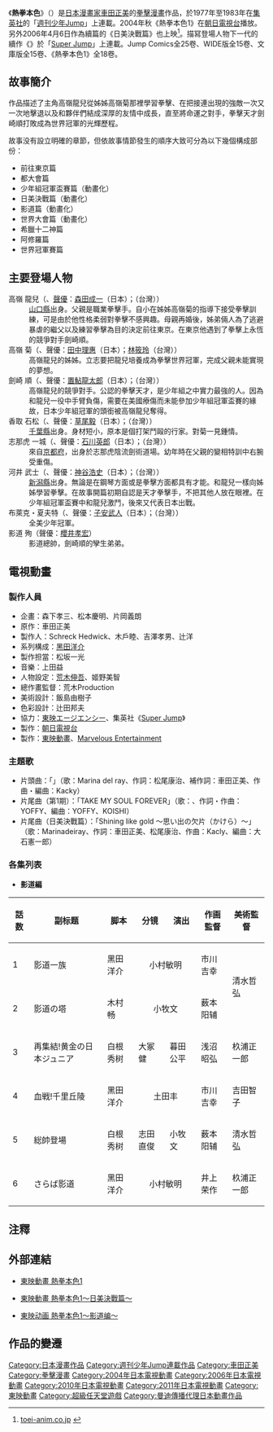 {{noteTA
|1=zh-cn:拳王创世纪; zh-hk:拳王創世紀; zh-tw:熱拳本色;
}}
{{Infobox animanga/Headerofja
|title= 熱拳本色
|image= 
|size= 
|caption= 
|japanese= リングにかけろ
|english= Ring ni Kakero
|kana= 
|romaji= Ringu ni Kakero
|genre= [[拳擊|拳擊]]
}}
{{Infobox animanga/name
|original=
|official=
|formal={{flagicon|Hong Kong}} 拳王-{}-創世紀<br>{{flagicon|Taiwan}} 熱拳-{}-本色
|common=鈴聲響起<br>龍鳳拳王
}}
{{Infobox animanga/Manga
|標題= 
|作者= [[車田正美|車田正美]]
|作畫= 
|出版社= {{flagicon|Japan}} [[集英社|集英社]] <br>{{flagicon|Hong Kong}} [[文化傳信|文化傳信]]
|其他出版社= 
|連載雜誌= {{flagicon|Japan}} [[週刊少年Jump|週刊少年Jump]]
|label= 
|發售日= 
|開始= 1977年
|結束= 1983年
|冊數= 25
|話數= 
|其他= 
}}
{{Infobox animanga/Manga
|標題= 熱拳本色2
|作者= 車田正美
|作畫= 
|出版社= {{flagicon|Japan}} 集英社<br>{{flagicon|Hong Kong}} [[文化傳信|文化傳信]]
|其他出版社= 
|連載雜誌= {{flagicon|Japan}} Super Jump
|開始= 2000年
|結束= 2008年
|冊數= 22
|話數= 
}}
{{Infobox animanga/MediaMix}}
{{Infobox animanga/TVAnime
|標題= 
|原作= 車田正美
|導演= 
|系列構成= [[黑田洋介|黑田洋介]]
|人物設定= [[荒木伸吾|荒木伸吾]]、姬野美智
|音樂= 上田益
|製作= 朝日電視台、[[東映動畫|東映動畫]]
|播放電視台= {{flagicon|Japan}} [[朝日電視台|朝日電視台]]
|其他電視台= {{flagicon|Taiwan}} [[衛視電影台|衛視電影台]]
|播放開始= 2004年10月6日
|播放結束= 12月15日
|話數= 全12話
|其他= 
|Copyright= 
}}
{{Infobox animanga/TVAnime
|標題= 日美決戰篇
|原作= 車田正美
|系列構成= 黑田洋介
|人物設定= [[荒木伸吾|荒木伸吾]]、姬野美智
|製作= 朝日電視台
|播放電視台= 朝日電視台、東映動畫
|其他電視台= {{flagicon|Taiwan}} [[衛視電影台|衛視電影台]]
|播放開始= 2006年4月6日
|播放結束= 6月15日
|話數= 全12話
}}
{{Infobox animanga/TVAnime
|標題= 影道篇
|原作= 車田正美
|系列構成= 黑田洋介
|人物設定= [[荒木伸吾|荒木伸吾]]、姬野美智、井上榮作
|製作= 朝日電視台
|播放電視台= 朝日電視台、東映動畫
|其他電視台= {{flagicon|Taiwan}} [[衛視電影台|衛視電影台]]
|播放開始= 2010年4月2日
|播放結束= 6月17日
|話數= 全6話
}}
{{Infobox animanga/TVAnime
|標題= 世界大會篇
|原作= 車田正美
|系列構成= 黑田洋介
|人物設定= [[荒木伸吾|荒木伸吾]]、姬野美智、市川慶一
|製作= 朝日電視台
|播放電視台= 朝日電視台、東映動畫
|其他電視台= {{flagicon|Taiwan}} [[衛視電影台|衛視電影台]]
|播放開始=  2011年4月10日
|播放結束=  6月12日
|話數= 全6話
}}
{{Infobox animanga/MediaMixFooter}}
{{Infobox animanga/Footerofja}}

《'''熱拳本色'''》（{{lang|ja|リングにかけろ}}）是[[日本|日本]][[漫畫家|漫畫家]][[車田正美|車田正美]]的[[拳擊|拳擊]][[漫畫|漫畫]]作品，於1977年至1983年在[[集英社|集英社]]的「[[週刊少年Jump|週刊少年Jump]]」上連載。2004年秋《熱拳本色1》在[[朝日電視台|朝日電視台]]播放。另外2006年4月6日作為續篇的《日美決戰篇》也上映<ref>[http://www.toei-anim.co.jp/corporate/press/topic/press060301.html toei-anim.co.jp] {{webarchive|url=https://web.archive.org/web/20080916173601/http://www.toei-anim.co.jp/corporate/press/topic/press060301.html |date=2008-09-16 }}</ref>。描冩登場人物下一代的續作《{{tsl|ja|リングにかけろ2|拳王創世紀2}}》於「[[Super_Jump|Super Jump]]」上連載。Jump Comics全25卷、WIDE版全15卷、文庫版全15卷、《熱拳本色1》全18卷。

==故事簡介== 
作品描述了主角高嶺龍兒從姊姊高嶺菊那裡學習拳擊、在把接連出現的強敵一次又一次地擊退以及和夥伴們結成深厚的友情中成長，直至將命運之對手，拳擊天才劍崎順打敗成為世界冠軍的光輝歷程。

故事没有設立明確的章節，但依故事情節發生的順序大致可分為以下幾個構成部份：

*前往東京篇
*都大會篇
*少年組冠軍盃賽篇（動畫化）
*日美決戰篇（動畫化）
*影道篇（動畫化）
*世界大會篇（動畫化）
*希臘十二神篇
*阿修羅篇
*世界冠軍賽篇

==主要登場人物==
;高嶺 龍兒（{{lang|ja|高嶺 竜児}}、[[聲優|聲優]]：[[森田成一|森田成一]]（日本）；（台灣））
:[[山口縣|山口縣]]出身。父親是職業拳擊手。自小在姊姊高嶺菊的指導下接受拳擊訓練，可是由於他性格柔弱對拳擊不感興趣。母親再婚後，姊弟倆人為了逃避暴虐的繼父以及練習拳擊為目的決定前往東京。在東京他遇到了拳擊上永恆的競爭對手劍崎順。   
;高嶺 菊（{{lang|ja|高嶺 菊}}、聲優：[[田中理惠_(聲優)|田中理惠]]（日本）；[[林筱玲|林筱玲]]（台灣）） 
:高嶺龍兒的姊姊。立志要把龍兒培養成為拳擊世界冠軍，完成父親未能實現的夢想。  
;劍崎 順（{{lang|ja|剣崎 順}}、聲優：[[置鮎龍太郎|置鮎龍太郎]]（日本）；（台灣））  
:高嶺龍兒的競爭對手。公認的拳擊天才，是少年組之中實力最強的人。因為和龍兒一役中手臂負傷，需要在美國療傷而未能參加少年組冠軍盃賽的緣故，日本少年組冠軍的頭銜被高嶺龍兒奪得。  
;香取 石松（{{lang|ja|香取 石松}}、聲優：[[草尾毅|草尾毅]]（日本）；（台灣））
:[[千葉縣|千葉縣]]出身。身材短小，原本是個打架鬥毆的行家。對菊一見鍾情。   
;志那虎 一城（{{lang|ja|志那虎 一城}}、聲優：[[石川英郎|石川英郎]]（日本）；（台灣））
:來自[[京都府|京都府]]，出身於志那虎陰流劍術道場。幼年時在父親的變相特訓中右腕受重傷。  
;河井 武士（{{lang|ja|河井 武士}}、聲優：[[神谷浩史|神谷浩史]]（日本）；（台灣））  
:[[新潟縣|新潟縣]]出身。無論是在鋼琴方面或是拳擊方面都具有才能。和龍兒一樣向姊姊學習拳擊。在故事開篇初期自認是天才拳擊手，不把其他人放在眼裡。在少年組冠軍盃賽中和龍兒激鬥，後來又代表日本出戰。
;布萊克・夏夫特（{{lang|ja|ブラック・シャフト}}、聲優：[[子安武人|子安武人]]（日本）；（台灣））
:全美少年冠軍。
;影道 殉（聲優：[[櫻井孝宏|櫻井孝宏]]）
:影道總帥，劍崎順的孿生弟弟。

==電視動畫==
===製作人員===
*企畫：森下孝三、松本慶明、片岡義朗 
*原作：車田正美 
*製作人：Schreck Hedwick、木戶睦、吉澤孝男、辻洋 
*系列構成：[[黑田洋介|黑田洋介]] 
*製作担當：松坂一光 
*音樂：上田益
*人物設定：[[荒木伸吾|荒木伸吾]]、姬野美智 
*總作畫監督：荒木Production
*美術設計：飯島由樹子 
*色彩設計：辻田邦夫 
*協力：[[東映エージエンシー|東映エージエンシー]]、集英社《[[Super_Jump|Super Jump]]》
*製作：[[朝日電視台|朝日電視台]]
*製作：[[東映動畫|東映動畫]]、[[Marvelous_Entertainment|Marvelous Entertainment]]

===主題歌===
*片頭曲：「{{lang|ja|明日への闘志}}」（歌：Marina del ray、作詞：松尾康治、補作詞：車田正美、作曲・編曲：Kacky）
*片尾曲（第1期）：「TAKE MY SOUL FOREVER」（歌：{{lang|ja|サイキックラバー}}、作詞・作曲：YOFFY、編曲：YOFFY、KOISHI）
*片尾曲（日美決戰篇）：「Shining like gold ～思い出の欠片（かけら）～」（歌：Marinadeiray、作詞：車田正美、松尾康治、作曲：Kacly、編曲：大石憲一郎）

=== 各集列表 ===
* '''影道編'''
{| class="wikitable" style="font-size: small;" 
|-
!話数!!副标题!!脚本!!分镜!!演出!!作画監督!!美術監督
|-
|1||影道一族 ||黑田洋介 ||colspan="2" align="center"| 小村敏明||市川吉幸 ||rowspan="2"| 清水哲弘
|-
|2||影道の塔 ||木村畅 ||colspan="2" align="center"| 小牧文 || 薮本阳辅
|-
|3||再集結!黄金の日本ジュニア ||白根秀树 ||大冢健 || 暮田公平||浅沼昭弘|| 杦浦正一郎
|-
|4||血戦!千里丘陵 ||黑田洋介 ||colspan="2" align="center"| 土田丰 || 市川吉幸||吉田智子
|-
|5||総帥登場 ||白根秀树 || 志田直俊||小牧文 ||薮本阳辅||清水哲弘
|-
|6||さらば影道 || 黑田洋介||colspan="2" align="center"| 小村敏明 ||井上荣作 || 杦浦正一郎
|}

==注釋==
<references />

==外部連結==
*{{ja}}[http://www.toei-anim.co.jp/tv/rin-kake1/ 東映動畫 熱拳本色1]
*{{ja}}[https://web.archive.org/web/20071217095325/http://member.toei-anim.co.jp/tv/rin-kake1_vsUSA/ 東映動畫 熱拳本色1～日美決戰篇～]
*{{ja}} [http://www.toei-anim.co.jp/sp/rin-kake1_shadow/ 東映动画 熱拳本色1～影道编～] {{Wayback|url=http://www.toei-anim.co.jp/sp/rin-kake1_shadow/ |date=20210126184545 }}


== 作品的變遷 ==
{{電視節目的變遷|
|電視台= {{flagicon|Japan}} 日本 [[朝日電視台|朝日電視台]]|
|播放檔次= 星期四2:42節目| 
|節目名稱= 熱拳本色1<br />（2004年10月6日 - 2004年12月15日）|
|上一節目= [[ベストヒットUSA|ベストヒットUSA]]|
|下一節目= [[異域傳說|異域傳說]]|
|2電視台= {{flagicon|Japan}} 日本 [[朝日電視台|朝日電視台]]|
|2播放檔次= 星期五2:40節目| 
|2節目名稱= 熱拳本色1<br />～日美決戰篇～<br />（2006年4月6日 - 2006年6月12日）|
|2上一節目= [[曙光少女|曙光少女]]|
|2下一節目= [[貧窮姊妹物語|貧窮姊妹物語]]|  
}}

{{電視節目的變遷|
|電視台= {{flagicon|Taiwan}} 台灣 [[衛視電影台|衛視電影台]]
|播放檔次= 星期一至五 20:00 - 21:00
|節目名稱= 熱拳本色(第1季)<br />（2013.06.21 - 2013.07.17)
|上一節目= [[爆漫王。|爆漫王]]<br/>（2013.05.02 - 2013.05.30）<br />[[開心鬼救開心鬼|開心鬼救開心鬼]](電影)<br/>(18:10 - 20:00)<br/>（2013.05.31)<br/>[[爆裂鼻毛真拳|爆裂鼻毛真拳]](日本卡通)<br />（2013.06.03 - 2013.06.20)
|下一節目= [[王者天下_(漫畫)|王者天下(日本卡通)]]<br />（2013.07.18 - 2013.08.22)
}}

{{朝日電視台製作深夜動畫}}
{{DEFAULTSORT:Ring ni Kakero}}
[[Category:日本漫畫作品|Category:日本漫畫作品]]
[[Category:週刊少年Jump連載作品|Category:週刊少年Jump連載作品]]
[[Category:車田正美|Category:車田正美]]
[[Category:拳擊漫畫|Category:拳擊漫畫]]
[[Category:2004年日本電視動畫|Category:2004年日本電視動畫]]
[[Category:2006年日本電視動畫|Category:2006年日本電視動畫]]
[[Category:2010年日本電視動畫|Category:2010年日本電視動畫]]
[[Category:2011年日本電視動畫|Category:2011年日本電視動畫]]
[[Category:東映動畫|Category:東映動畫]]
[[Category:超級任天堂遊戲|Category:超級任天堂遊戲]]
[[Category:曼迪傳播代理日本動畫作品|Category:曼迪傳播代理日本動畫作品]]